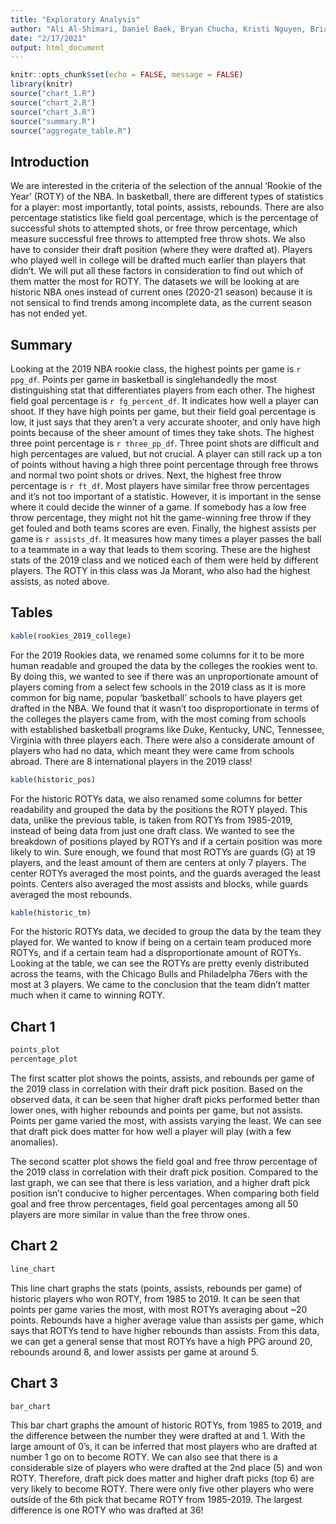 ```yaml
---
title: "Exploratory Analysis"
author: "Ali Al-Shimari, Daniel Baek, Bryan Chucha, Kristi Nguyen, Brian Yoo"
date: "2/17/2021"
output: html_document
---
```


```r
knitr::opts_chunk$set(echo = FALSE, message = FALSE)
library(knitr)
source("chart_1.R")
source("chart_2.R")
source("chart_3.R")
source("summary.R")
source("aggregate_table.R")
```

## Introduction
We are interested in the criteria of the selection of the annual 'Rookie of the Year' (ROTY) of the NBA. In basketball, there are different types of statistics for a player: most importantly, total points, assists, rebounds. There are also percentage statistics like field goal percentage, which is the percentage of successful shots to attempted shots, or free throw percentage, which measure successful free throws to attempted free throw shots. We also have to consider their draft position (where they were drafted at). Players who played well in college will be drafted much earlier than players that didn't. We will put all these factors in consideration to find out which of them matter the most for ROTY. The datasets we will be looking at are historic NBA ones instead of current ones (2020-21 season) because it is not sensical to find trends among incomplete data, as the current season has not ended yet.


## Summary
Looking at the 2019 NBA rookie class, the highest points per game is
`r ppg_df`. Points per game in basketball is singlehandedly the most distinguishing stat that differentiates players from each other. The highest field goal percentage is `r fg_percent_df`. It indicates how well a player can shoot. If they have high points per game, but their field goal percentage is low, it just says that they aren't a very accurate shooter, and only have high points because of the sheer amount of times they take shots.
The highest three point percentage is `r three_pp_df`. Three point shots are difficult and high percentages are valued, but not crucial. A player can still rack up a ton of points without having a high three point percentage through free throws and normal two point shots or drives. Next, the highest free throw percentage is
`r ft_df`. Most players have similar free throw percentages and it's not too important of a statistic. However, it is important in the sense where it could decide the winner of a game. If somebody has a low free throw percentage, they might not hit the game-winning free throw if they get fouled and both teams scores are even. Finally, the highest assists per game is `r assists_df`. It measures how many times a player passes the ball to a teammate in a way that leads to them scoring. These are the highest stats of the 2019 class and we noticed each of them were held by different players. The ROTY in this class was Ja Morant, who also had the highest assists, as noted above.


## Tables

```r
kable(rookies_2019_college)
```
For the 2019 Rookies data, we renamed some columns for it to be more human readable and grouped the data by the colleges the rookies went to. By doing this, we wanted to see if there was an unproportionate amount of players
coming from a select few schools in the 2019 class as it is more common for big name, popular 'basketball' schools to have players get drafted in the NBA. We found that it wasn't too disproportionate in terms of the colleges the
players came from, with the most coming from schools with established basketball programs like Duke, Kentucky, UNC, Tennessee, Virginia with three players each. There were also a considerate amount of players who had no data, which meant they were came from schools abroad. There are 8 international players in the 2019 class!


```r
kable(historic_pos)
```
For the historic ROTYs data, we also renamed some columns for better readability and grouped the data by the positions the ROTY played. This data, unlike the previous table, is taken from ROTYs from 1985-2019, instead of being data from just one draft class. We wanted to see the breakdown of positions played by ROTYs and if a certain
position was more likely to win. Sure enough, we found that most ROTYs are guards (G) at 19 players, and the least amount of them are centers at only 7 players. The center ROTYs averaged the most points, and the guards averaged the least points. Centers also averaged the most assists and blocks, while guards averaged the most rebounds.


```r
kable(historic_tm)
```
For the historic ROTYs data, we decided to group the data by the team they played for. We wanted to know if being
on a certain team produced more ROTYs, and if a certain team had a disproportionate amount of ROTYs. Looking at
the table, we can see the ROTYs are pretty evenly distributed across the teams, with the Chicago Bulls and
Philadelpha 76ers with the most at 3 players. We came to the conclusion that the team didn't matter much when
it came to winning ROTY.


## Chart 1
```r
points_plot
percentage_plot
```

The first scatter plot shows the points, assists, and rebounds per game of the 2019 class in correlation with their draft pick position. Based on the observed data, it can be seen that higher draft picks performed better than lower ones, with higher rebounds and points per game, but not assists. Points per game varied the most, with assists varying the least. We can see that draft pick does matter for how well a player will play (with a few anomalies).

The second scatter plot shows the field goal and free throw percentage of the 2019 class in correlation with their draft pick position. Compared to the last graph, we can see that there is less variation, and a higher draft pick position isn't conducive to higher percentages. When comparing both field goal and free throw percentages, field goal percentages among all 50 players are more similar in value than the free throw ones.


## Chart 2
```r
line_chart
```

This line chart graphs the stats (points, assists, rebounds per game) of historic players who won ROTY, from 1985 to 2019. It can be seen that points per game varies the most, with most ROTYs averaging about ~20 points. Rebounds have a higher average value than assists per game, which says that ROTYs tend to have higher rebounds than assists. From this data, we can get a general sense that most ROTYs have a high PPG around 20, rebounds around 8, and lower assists per game at around 5.


## Chart 3
```r
bar_chart
```

This bar chart graphs the amount of historic ROTYs, from 1985 to 2019, and the difference between the number they were drafted at and 1. With the large amount of 0's, it can be inferred that most players who are drafted at number 1 go on to become ROTY. We can also see that there is a considerable size of players who were drafted at the 2nd place (5) and won ROTY. Therefore, draft pick does matter and higher draft picks (top 6) are very likely to become ROTY. There were only five other players who were outside of the 6th pick that became ROTY from 1985-2019. The largest difference is one ROTY who was drafted at 36!
